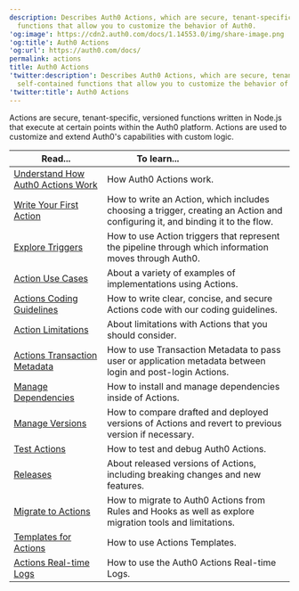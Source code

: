 ```yaml
---
description: Describes Auth0 Actions, which are secure, tenant-specific, self-contained
  functions that allow you to customize the behavior of Auth0.
'og:image': https://cdn2.auth0.com/docs/1.14553.0/img/share-image.png
'og:title': Auth0 Actions
'og:url': https://auth0.com/docs/
permalink: actions
title: Auth0 Actions
'twitter:description': Describes Auth0 Actions, which are secure, tenant-specific,
  self-contained functions that allow you to customize the behavior of Auth0.
'twitter:title': Auth0 Actions
---
```

Actions are secure, tenant-specific, versioned functions written in Node.js that execute at certain points within the Auth0 platform. Actions are used to customize and extend Auth0's capabilities with custom logic.

<table class="table"><thead>
<tr>
<th><strong>Read...</strong></th>
<th><strong>To learn...</strong>                                </th>
</tr>
</thead>
<tbody>
<tr>
<td><a href="/customize/actions/actions-overview">Understand How Auth0 Actions Work</a></td>
<td>How Auth0 Actions work.</td>
</tr>
<tr>
<td><a href="/customize/actions/write-your-first-action">Write Your First Action</a></td>
<td>How to write an Action, which includes choosing a trigger, creating an Action and configuring it, and binding it to the flow.</td>
</tr>
<tr>
<td><a href="/customize/actions/explore-triggers">Explore Triggers</a></td>
<td>How to use Action triggers that represent the pipeline through which information moves through Auth0.</td>
</tr>
<tr>
<td><a href="/customize/actions/use-cases">Action Use Cases</a></td>
<td>About a variety of examples of implementations using Actions.</td>
</tr>
<tr>
<td><a href="/customize/actions/action-coding-guidelines">Actions Coding Guidelines</a></td>
<td>How to write clear, concise, and secure Actions code with our coding guidelines.</td>
</tr>
<tr>
<td><a href="/customize/actions/limitations">Action Limitations</a></td>
<td>About limitations with Actions that you should consider.</td>
</tr>
<tr>
<td><a href="/customize/actions/transaction-metadata">Actions Transaction Metadata</a></td>
<td>How to use Transaction Metadata to pass user or application metadata between login and post-login Actions.</td>
</tr>
<tr>
<td><a href="/customize/actions/manage-dependencies">Manage Dependencies</a></td>
<td>How to install and manage dependencies inside of Actions.</td>
</tr>
<tr>
<td><a href="/customize/actions/manage-versions">Manage Versions</a></td>
<td>How to compare drafted and deployed versions of Actions and revert to previous version if necessary.</td>
</tr>
<tr>
<td><a href="/customize/actions/test-actions">Test Actions</a></td>
<td>How to test and debug Auth0 Actions.</td>
</tr>
<tr>
<td><a href="/customize/actions/releases">Releases</a></td>
<td>About released versions of Actions, including breaking changes and new features.</td>
</tr>
<tr>
<td><a href="/customize/actions/migrate">Migrate to Actions</a></td>
<td>How to migrate to Auth0 Actions from Rules and Hooks as well as explore migration tools and limitations.</td>
</tr>
<tr>
<td><a href="/customize/actions/actions-templates">Templates for Actions</a></td>
<td>How to use Actions Templates.</td>
</tr>
<tr>
<td><a href="/customize/actions/actions-real-time-logs">Actions Real-time Logs</a></td>
<td>How to use the Auth0 Actions Real-time Logs.</td>
</tr>
</tbody>
</table>